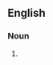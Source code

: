 {{also|farding-bags}}

==English==

===Noun===
{{head|en|noun form}}

# {{plural of|fardingbag|lang=en}}